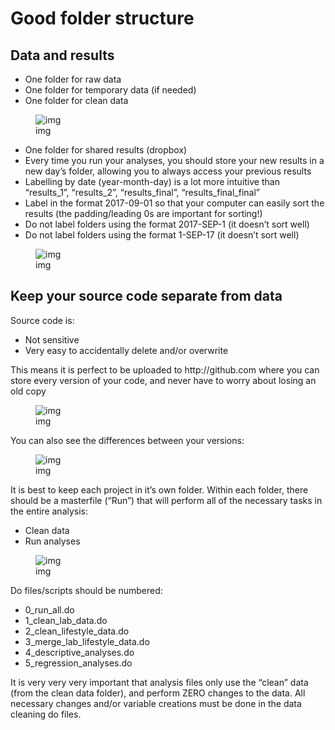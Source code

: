 # Good folder structure

## Data and results

- One folder for raw data
- One folder for temporary data (if needed)
- One folder for clean data

![img](resources/folder_raw.png)

- One folder for shared results (dropbox)
- Every time you run your analyses, you should store your new results in a new day's folder, allowing you to always access your previous results
- Labelling by date (year-month-day) is a lot more intuitive than "results_1", "results_2", "results_final", "results_final_final"
- Label in the format 2017-09-01 so that your computer can easily sort the results (the padding/leading 0s are important for sorting!)
- Do not label folders using the format 2017-SEP-1 (it doesn't sort well)
- Do not label folders using the format 1-SEP-17 (it doesn't sort well)

![img](resources/folder_shared.png)

## Keep your source code separate from data

Source code is:

- Not sensitive
- Very easy to accidentally delete and/or overwrite

This means it is perfect to be uploaded to http://github.com where you can store every version of your code, and never have to worry about losing an old copy

![img](resources/git_commit.png)

You can also see the differences between your versions:

![img](resources/git_changes.png)

It is best to keep each project in it's own folder. Within each folder, there should be a masterfile ("Run") that will perform all of the necessary tasks in the entire analysis:

- Clean data
- Run analyses

![img](resources/folder_git.png)

Do files/scripts should be numbered:

- 0_run_all.do
- 1_clean_lab_data.do
- 2_clean_lifestyle_data.do
- 3_merge_lab_lifestyle_data.do
- 4_descriptive_analyses.do
- 5_regression_analyses.do

It is very very very important that analysis files only use the "clean" data (from the clean data folder), and perform ZERO changes to the data. All necessary changes and/or variable creations must be done in the data cleaning do files.

